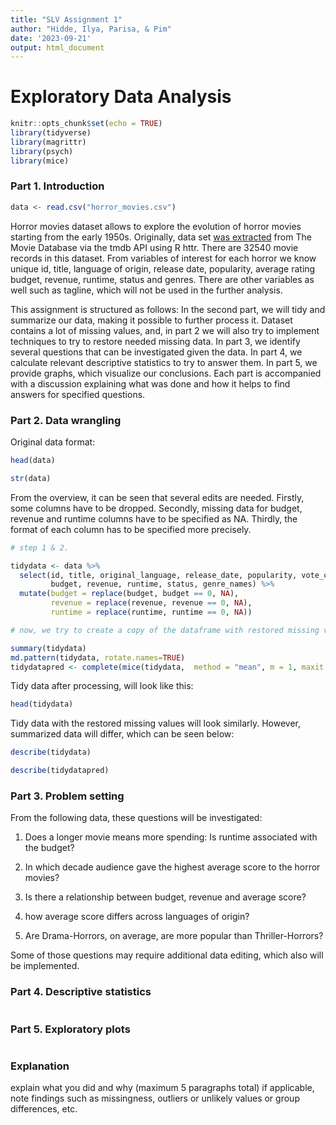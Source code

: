 ```yaml
---
title: "SLV Assignment 1"
author: "Hidde, Ilya, Parisa, & Pim"
date: '2023-09-21'
output: html_document
---
```


# Exploratory Data Analysis

```r
knitr::opts_chunk$set(echo = TRUE)
library(tidyverse)
library(magrittr)
library(psych)
library(mice)
```

### Part 1. Introduction

```r
data <- read.csv("horror_movies.csv")
```

Horror movies dataset allows to explore the evolution of horror movies starting from the early 1950s. Originally, data set [was extracted](https://www.kaggle.com/datasets/sujaykapadnis/horror-movies-dataset) from The Movie Database via the tmdb API using R httr. There are 32540 movie records in this dataset. From variables of interest for each horror we know unique id, title, language of origin, release date, popularity, average rating budget, revenue, runtime, status and genres. There are other variables as well such as tagline, which will not be used in the further analysis.

This assignment is structured as follows: In the second part, we will tidy and summarize our data, making it possible to further process it. Dataset contains a lot of missing values, and, in part 2 we will also try to implement techniques to try to restore needed missing data. In part 3, we identify several questions that can be investigated given the data. In part 4, we calculate relevant descriptive statistics to try to answer them. In part 5, we provide graphs, which visualize our conclusions. Each part is accompanied with a discussion explaining what was done and how it helps to find answers for specified questions.

### Part 2. Data wrangling

Original data format:

```r
head(data)
```

```r
str(data)
```

From the overview, it can be seen that several edits are needed. Firstly, some columns have to be dropped. Secondly, missing data for budget, revenue and runtime columns have to be specified as NA. Thirdly, the format of each column has to be specified more precisely.

```r
# step 1 & 2.

tidydata <- data %>%
  select(id, title, original_language, release_date, popularity, vote_count, vote_average,
         budget, revenue, runtime, status, genre_names) %>%
  mutate(budget = replace(budget, budget == 0, NA),
         revenue = replace(revenue, revenue == 0, NA),
         runtime = replace(runtime, runtime == 0, NA)) 

# now, we try to create a copy of the dataframe with restored missing values for budget, revenue and runtime columns

summary(tidydata)
md.pattern(tidydata, rotate.names=TRUE)
tidydatapred <- complete(mice(tidydata,  method = "mean", m = 1, maxit = 1))
```

Tidy data after processing, will look like this:

```r
head(tidydata)
```

Tidy data with the restored missing values will look similarly. However, summarized data will differ, which can be seen below:

```r
describe(tidydata)
```

```r
describe(tidydatapred)
```

### Part 3. Problem setting

From the following data, these questions will be investigated:

1. Does a longer movie means more spending: Is runtime associated with the budget? 

2. In which decade audience gave the highest average score to the horror movies?

3. Is there a relationship between budget, revenue and average score?

4. how average score differs across languages of origin?

5. Are Drama-Horrors, on average, are more popular than Thriller-Horrors?

Some of those questions may require additional data editing, which also will be implemented.

### Part 4. Descriptive statistics

```r

```



### Part 5. Exploratory plots

```r

```



### Explanation

explain what you did and why (maximum 5 paragraphs total) if applicable, note findings such as missingness, outliers or unlikely values or group differences, etc.